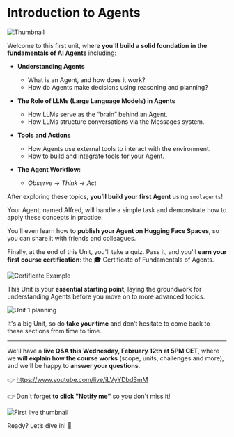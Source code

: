 # Introduction to Agents

<img src="https://huggingface.co/datasets/agents-course/course-images/resolve/main/en/unit1/thumbnail.jpg" alt="Thumbnail"/>

Welcome to this first unit, where **you'll build a solid foundation in the fundamentals of AI Agents** including:

- **Understanding Agents**  
  - What is an Agent, and how does it work?  
  - How do Agents make decisions using reasoning and planning?

- **The Role of LLMs (Large Language Models) in Agents**  
  - How LLMs serve as the “brain” behind an Agent.  
  - How LLMs structure conversations via the Messages system.

- **Tools and Actions**  
  - How Agents use external tools to interact with the environment.  
  - How to build and integrate tools for your Agent.

- **The Agent Workflow:** 
  - *Observe* → *Think* → *Act*

After exploring these topics, **you’ll build your first Agent** using `smolagents`! 

Your Agent, named Alfred, will handle a simple task and demonstrate how to apply these concepts in practice. 

You’ll even learn how to **publish your Agent on Hugging Face Spaces**, so you can share it with friends and colleagues.

Finally, at the end of this Unit, you'll take a quiz. Pass it, and you'll **earn your first course certification**: the 🎓 Certificate of Fundamentals of Agents.

<img src="https://huggingface.co/datasets/agents-course/course-images/resolve/main/en/unit1/certificate-example.jpg" alt="Certificate Example"/>

This Unit is your **essential starting point**, laying the groundwork for understanding Agents before you move on to more advanced topics.

<img src="https://huggingface.co/datasets/agents-course/course-images/resolve/main/en/unit1/whiteboard-no-check.jpg" alt="Unit 1 planning"/>

It's a big Unit, so do **take your time** and don’t hesitate to come back to these sections from time to time.

---

We'll have a **live Q&A this Wednesday, February 12th at 5PM CET**, where we **will explain how the course works** (scope, units, challenges and more), and we'll be happy to **answer your questions**.

👉 https://www.youtube.com/live/iLVyYDbdSmM

👉 Don't forget **to click "Notify me"** so you don't miss it!

<img src="https://huggingface.co/datasets/agents-course/course-images/resolve/main/en/communication/live1.jpg" alt="First live thumbnail"/> 

Ready? Let’s dive in! 🚀

